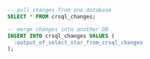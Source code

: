 ```sql
-- pull changes from one database
SELECT * FROM crsql_changes;

-- merge changes into another DB
INSERT INTO crsql_changes VALUES (
  :output_of_select_star_from_crsql_changes
);
```
